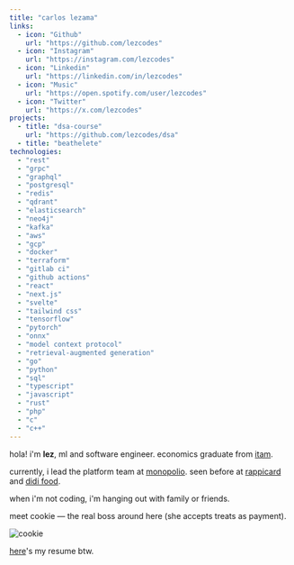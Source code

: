 ```yaml
---
title: "carlos lezama"
links:
  - icon: "Github"
    url: "https://github.com/lezcodes"
  - icon: "Instagram"
    url: "https://instagram.com/lezcodes"
  - icon: "Linkedin"
    url: "https://linkedin.com/in/lezcodes"
  - icon: "Music"
    url: "https://open.spotify.com/user/lezcodes"
  - icon: "Twitter"
    url: "https://x.com/lezcodes"
projects:
  - title: "dsa-course"
    url: "https://github.com/lezcodes/dsa"
  - title: "beathelete"
technologies:
  - "rest"
  - "grpc"
  - "graphql"
  - "postgresql"
  - "redis"
  - "qdrant"
  - "elasticsearch"
  - "neo4j"
  - "kafka"
  - "aws"
  - "gcp"
  - "docker"
  - "terraform"
  - "gitlab ci"
  - "github actions"
  - "react"
  - "next.js"
  - "svelte"
  - "tailwind css"
  - "tensorflow"
  - "pytorch"
  - "onnx"
  - "model context protocol"
  - "retrieval-augmented generation"
  - "go"
  - "python"
  - "sql"
  - "typescript"
  - "javascript"
  - "rust"
  - "php"
  - "c"
  - "c++"
---
```


hola! i'm **lez**, ml and software engineer. economics graduate from [itam](https://www.itam.mx/es).

currently, i lead the platform team at [monopolio](https://monopolio.com.mx/). seen before at [rappicard](https://rappicard.mx/) and [didi food](https://www.didi-food.com/es-MX/food/).

when i'm not coding, i'm hanging out with family or friends.

meet cookie — the real boss around here (she accepts treats as payment).

<div style={{ display: "flex", justifyContent: "center" }}>
  <img src="./cookie.png" alt="cookie" style={{ width: "50%" }} />
</div>

<a href="https://docs.google.com/document/d/e/2PACX-1vSQTH7YRMr-WX63kMlqrq7PlvWDLI04qrDauukbwjS3KNe5zk8Ayo1HE76p7rAttv7nRI20ITsiYYlX/pub" target="_blank" rel="noopener noreferrer">here</a>'s my resume btw.